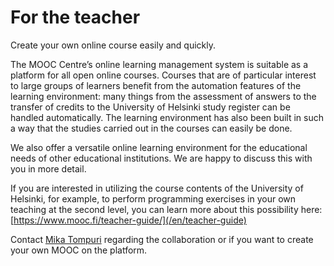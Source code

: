 # For the teacher

Create your own online course easily and quickly.

The MOOC Centre’s online learning management system is suitable as a platform for all open online courses. Courses that are of particular interest to large groups of learners benefit from the automation features of the learning environment: many things from the assessment of answers to the transfer of credits to the University of Helsinki study register can be handled automatically. The learning environment has also been built in such a way that the studies carried out in the courses can easily be done.

We also offer a versatile online learning environment for the educational needs of other educational institutions. We are happy to discuss this with you in more detail.

If you are interested in utilizing the course contents of the University of Helsinki, for example, to perform programming exercises in your own teaching at the second level, you can learn more about this possibility here: [https://www.mooc.fi/teacher-guide/](/en/teacher-guide)

Contact [Mika Tompuri](https://www.helsinki.fi/en/about-us/people/people-finder/mika-tompuri-9411181) regarding the collaboration or if you want to create your own MOOC on the platform.
